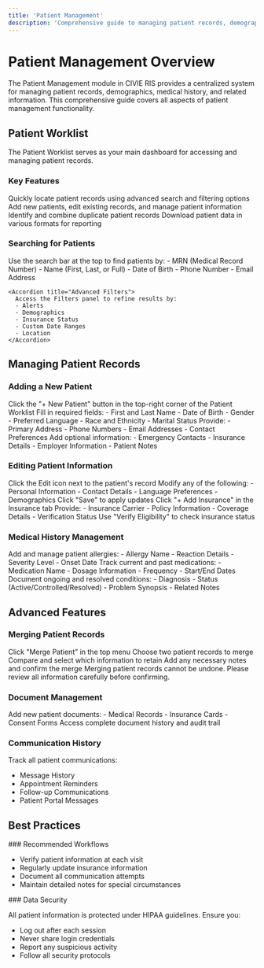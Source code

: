 ```yaml
---
title: 'Patient Management'
description: 'Comprehensive guide to managing patient records, demographics, and related information in CIVIE RIS'
---
```


# Patient Management Overview

The Patient Management module in CIVIE RIS provides a centralized system for managing patient records, demographics, medical history, and related information. This comprehensive guide covers all aspects of patient management functionality.

## Patient Worklist

The Patient Worklist serves as your main dashboard for accessing and managing patient records.

### Key Features

<CardGroup cols={2}>
  <Card title="Search & Filter" icon="magnifying-glass">
    Quickly locate patient records using advanced search and filtering options
  </Card>
  <Card title="Record Management" icon="user-pen">
    Add new patients, edit existing records, and manage patient information
  </Card>
  <Card title="Merge Records" icon="code-merge">
    Identify and combine duplicate patient records
  </Card>
  <Card title="Data Export" icon="file-export">
    Download patient data in various formats for reporting
  </Card>
</CardGroup>

### Searching for Patients

<Accordion title="Search Methods">
  <AccordionGroup>
    <Accordion title="Quick Search">
      Use the search bar at the top to find patients by:
      - MRN (Medical Record Number)
      - Name (First, Last, or Full)
      - Date of Birth
      - Phone Number
      - Email Address
    </Accordion>

    <Accordion title="Advanced Filters">
      Access the Filters panel to refine results by:
      - Alerts
      - Demographics
      - Insurance Status
      - Custom Date Ranges
      - Location
    </Accordion>
  </AccordionGroup>
</Accordion>

## Managing Patient Records

### Adding a New Patient

<Steps>
  <Step title="Access New Patient Form">
    Click the "+ New Patient" button in the top-right corner of the Patient Worklist
  </Step>

  <Step title="Enter Demographics">
    Fill in required fields:
    - First and Last Name
    - Date of Birth
    - Gender
    - Preferred Language
    - Race and Ethnicity
    - Marital Status
  </Step>

  <Step title="Contact Information">
    Provide:
    - Primary Address
    - Phone Numbers
    - Email Addresses
    - Contact Preferences
  </Step>

  <Step title="Additional Details">
    Add optional information:
    - Emergency Contacts
    - Insurance Details
    - Employer Information
    - Patient Notes
  </Step>
</Steps>

### Editing Patient Information

<Tabs>
  <Tab title="Demographics">
    <Steps>
      <Step title="Access Edit Mode">
        Click the Edit icon next to the patient's record
      </Step>
      <Step title="Update Fields">
        Modify any of the following:
        - Personal Information
        - Contact Details
        - Language Preferences
        - Demographics
      </Step>
      <Step title="Save Changes">
        Click "Save" to apply updates
      </Step>
    </Steps>
  </Tab>

  <Tab title="Insurance">
    <Steps>
      <Step title="Add New Insurance">
        Click "+ Add Insurance" in the Insurance tab
      </Step>
      <Step title="Enter Details">
        Provide:
        - Insurance Carrier
        - Policy Information
        - Coverage Details
        - Verification Status
      </Step>
      <Step title="Verify Coverage">
        Use "Verify Eligibility" to check insurance status
      </Step>
    </Steps>
  </Tab>
</Tabs>

### Medical History Management

<AccordionGroup>
  <Accordion title="Allergies">
    Add and manage patient allergies:
    - Allergy Name
    - Reaction Details
    - Severity Level
    - Onset Date
  </Accordion>

  <Accordion title="Medications">
    Track current and past medications:
    - Medication Name
    - Dosage Information
    - Frequency
    - Start/End Dates
  </Accordion>

  <Accordion title="Medical Problems">
    Document ongoing and resolved conditions:
    - Diagnosis
    - Status (Active/Controlled/Resolved)
    - Problem Synopsis
    - Related Notes
  </Accordion>
</AccordionGroup>

## Advanced Features

### Merging Patient Records

<Steps>
  <Step title="Initiate Merge">
    Click "Merge Patient" in the top menu
  </Step>
  <Step title="Select Records">
    Choose two patient records to merge
  </Step>
  <Step title="Review Information">
    Compare and select which information to retain
  </Step>
  <Step title="Confirm Merge">
    Add any necessary notes and confirm the merge
  </Step>
</Steps>

<Warning>
  Merging patient records cannot be undone. Please review all information carefully before confirming.
</Warning>

### Document Management

<CardGroup cols={2}>
  <Card title="Upload Documents" icon="file-arrow-up">
    Add new patient documents:
    - Medical Records
    - Insurance Cards
    - Consent Forms
  </Card>
  <Card title="View History" icon="clock-rotate-left">
    Access complete document history and audit trail
  </Card>
</CardGroup>

### Communication History

Track all patient communications:
- Message History
- Appointment Reminders
- Follow-up Communications
- Patient Portal Messages

## Best Practices

<Tip>
  ### Recommended Workflows

  - Verify patient information at each visit
  - Regularly update insurance information
  - Document all communication attempts
  - Maintain detailed notes for special circumstances
</Tip>

<Note>
  ### Data Security

  All patient information is protected under HIPAA guidelines. Ensure you:
  - Log out after each session
  - Never share login credentials
  - Report any suspicious activity
  - Follow all security protocols
</Note>